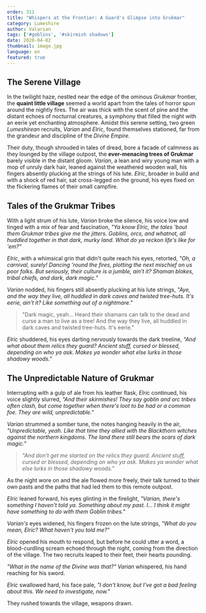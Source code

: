 ```yaml
---
order: 311
title: "Whispers at the Frontier: A Guard's Glimpse into Grukmar"
category: Lumeshire
author: Valarian
tags: ['#goblins', '#skirmish shadows']
date: 2020-04-02
thumbnail: image.jpg
language: en
featured: true
---
```


## The Serene Village

In the twilight haze, nestled near the edge of the ominous *Grukmar* frontier, the **quaint little village** seemed a world apart from the tales of horror spun around the nightly fires. The air was thick with the scent of pine and the distant echoes of nocturnal creatures, a symphony that filled the night with an eerie yet enchanting atmosphere. Amidst this serene setting, two green *Lumeshirean* recruits, *Varian* and *Elric*, found themselves stationed, far from the grandeur and discipline of the *Divine Empire*. 

Their duty, though shrouded in tales of dread, bore a facade of calmness as they lounged by the village outpost, the **ever-menacing trees of Grukmar** barely visible in the distant gloom. *Varian*, a lean and wiry young man with a mop of unruly dark hair, leaned against the weathered wooden wall, his fingers absently plucking at the strings of his lute. *Elric*, broader in build and with a shock of red hair, sat cross-legged on the ground, his eyes fixed on the flickering flames of their small campfire.

## Tales of the Grukmar Tribes

With a light strum of his lute, *Varian* broke the silence, his voice low and tinged with a mix of fear and fascination, _"Ya know Elric, the tales 'bout them Grukmar tribes give me the jitters. Goblins, orcs, and whatnot, all huddled together in that dark, murky land. What do ya reckon life's like for 'em?"_

*Elric*, with a whimsical grin that didn't quite reach his eyes, retorted, _"Oh, a carnival, surely! Dancing 'round the fires, plotting the next mischief on us poor folks. But seriously, their culture is a jumble, ain't it? Shaman blokes, tribal chiefs, and dark, dark magic."_

*Varian* nodded, his fingers still absently plucking at his lute strings, _"Aye, and the way they live, all huddled in dark caves and twisted tree-huts. It's eerie, ain't it? Like something out of a nightmare."_

> "Dark magic, yeah... Heard their shamans can talk to the dead and curse a man to live as a tree! And the way they live, all huddled in dark caves and twisted tree-huts. It's eerie."

*Elric* shuddered, his eyes darting nervously towards the dark treeline, _"And what about them relics they guard? Ancient stuff, cursed or blessed, depending on who ya ask. Makes ya wonder what else lurks in those shadowy woods."_

## The Unpredictable Nature of Grukmar

Interrupting with a gulp of ale from his leather flask, *Elric* continued, his voice slightly slurred, _"And their skirmishes! They say goblin and orc tribes often clash, but come together when there's loot to be had or a common foe. They are wild, unpredictable."_

*Varian* strummed a somber tune, the notes hanging heavily in the air, _"Unpredictable, yeah. Like that time they allied with the Blackthorn witches against the northern kingdoms. The land there still bears the scars of dark magic."_

> _"And don't get me started on the relics they guard. Ancient stuff, cursed or blessed, depending on who ya ask. Makes ya wonder what else lurks in those shadowy woods."_

As the night wore on and the ale flowed more freely, their talk turned to their own pasts and the paths that had led them to this remote outpost. 

*Elric* leaned forward, his eyes glinting in the firelight, _"Varian, there's something I haven't told ya. Something about my past. I... I think it might have something to do with them Goblin tribes."_

*Varian's* eyes widened, his fingers frozen on the lute strings, _"What do you mean, Elric? What haven't you told me?"_

*Elric* opened his mouth to respond, but before he could utter a word, a blood-curdling scream echoed through the night, coming from the direction of the village. The two recruits leaped to their feet, their hearts pounding.

_"What in the name of the Divine was that?"_ *Varian* whispered, his hand reaching for his sword.

*Elric* swallowed hard, his face pale, _"I don't know, but I've got a bad feeling about this. We need to investigate, now."_

They rushed towards the village, weapons drawn.